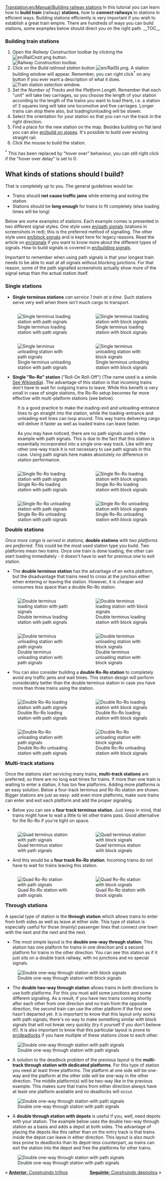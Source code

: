 [[Translation:en/Manual/Building railway stations]]
{{pt/Tradução|Building_railway_stations|5}}
{{pt/Tutorial}}
In this tutorial you can learn how to '''build train''' (railway) '''stations''', how to '''connect railways''' to stations in efficient ways. Building stations efficiently is very important if you wish to establish a great train empire. There are hundreds of ways you can build stations, some examples below should direct you on the right path.
__TOC__
===Building train stations===
#Open the ''Railway Construction'' toolbar by clicking the [[File:en/RailCnstr.png]] button.<br/>[[File:en/Railroad Construction.png|none|frame|Railway Construction toolbar.]]
#Click on the ''Build railroad station'' button [[File:en/RailSt.png]]. A station building window will appear. Remember, you can right click<sup>*</sup> on any button if you ever want a description of what it does.<br/>[[File:en/stationgui.png|none|frame|Train station selection window.]]
#Set the ''Number of Tracks'' and the ''Platform Length''. Remember that each "unit" will take two carriages, so you choose the length of your station according to the length of the trains you want to load there, i.e. a station of 3 squares long will take one locomotive and five carriages. Longer trains can stop there also, but loading/unloading will be slower.
#Select the orientation for your station so that you can run the track in the right direction.
#Find a place for the new station on the map. Besides building on flat land you can also [[en/build on  slopes]]. It's possible to build over existing straight rail.
#Click the mouse to build the station.


<sup>*</sup> This has been replaced by "hover over" behaviour, you can still right click if the "hover over delay" is set to 0.

== What kinds of stations should I build? ==
That is completely up to you. The general guidelines would be:
* Trains should '''not cause traffic jams''' while entering and exiting the station
* Stations should be '''long enough''' for trains to fit completely (else loading times will be long)

Below are some examples of stations. Each example comes is presented in two different signal styles. One style uses [[en/path signals]] (stations in screenshots in red); this is the preferred method of signalling. The other style uses [[en/block signals]] and is kept here for legacy reasons. Read the article on [[en/signals]] if you want to know more about the different types of signals. How to build signals is covered in [[en/building signals]]. 

Important to remember when using path signals is that your longest train needs to be able to wait at all signals without blocking junctions. For that reason, some of the path signalled screenshots actually show more of the signal setup than the actual station itself.

=== Single stations ===
*'''Single terminus stations''' ''can service 1 train at a time''. Such stations serve very well when there isn't much cargo to transport.

<div style="float:left;width:50%;">[[File:en/Station terminus single load pathsignals.png|right|frame|Single terminus loading station with path signals]]</div>
<div style="float:right;width:50%;">[[File:en/RailStTut One str coal.png|left|frame|Single terminus loading station with block signals]]</div>


<div style="float:left;width:50%;">[[File:en/Station terminus single unload pathsignals.png|right|frame|Single terminus unloading station with path signals]]</div>
<div style="float:right;width:50%;">[[File:en/RailStTut One str pow.png|left|frame|Single terminus unloading station with block signals]]</div>


*'''Single "Ro-Ro" station''' ("Roll-On Roll-Off") (The name used is a simile. [http://en.wikipedia.org/wiki/Roll-on/roll-off See Wikipedia]). The advantage of this station is that incoming trains don't have to wait for outgoing trains to leave. While this benefit is very small in case of single stations, the Ro-Ro setup becomes far more effective with multi-platform stations (see below).

:It is a good practice to make the loading-exit and unloading-entrance lines to go straight into the station, while the loading-entrance and unloading-exit lines can loop around. This way trains delivering cargo will deliver it faster as well as loaded trains can leave faster.

:As you may have noticed, there are no path signals used in the example with path signals. This is due to the fact that this station is essentially incorporated into a single one-way track. Like with any other one-way track it is not necessary to use path signals in this case. Using path signals here makes absolutely no difference in station performance.

<div style="float:left;width:50%;">[[File:en/Station roro single load pathsignals.png|right|frame|Single Ro-Ro loading station with path signals]]</div>
<div style="float:right;width:50%;">[[File:en/RailStTut One aro coal.png|left|frame|Single Ro-Ro loading station with block signals]]</div>

<div style="float:left;width:50%;">[[File:en/Station roro single unload pathsignals.png|right|frame|Single Ro-Ro unloading station with path signals]]</div>
<div style="float:right;width:50%;">[[File:en/RailStTut One aro pow.png|left|frame|Single Ro-Ro unloading station with block signals]]</div>


=== Double stations ===
''Once more cargo is served in stations,'' '''double stations''' '' with two platforms are preferred''. This could be the most used station type you build. Two platforms mean two trains. Once one train is done loading, the other can start loading immediately - it doesn't have to wait for previous one to exit station.

* The '''double terminus station''' has the advantage of an extra platform, but the disadvantage that trains need to cross at the junction either when entering or leaving the station. However, it is cheaper and consumes less space than a double Ro-Ro station.


<div style="float:left;width:50%;">[[File:en/Station terminus twotracks load pathsignals.png|right|frame|Double terminus loading station with path signals]]</div>
<div style="float:right;width:50%;">[[File:en/RailStTut Two str coal.png|left|frame|Double terminus loading station with block signals]]</div>


<div style="float:left;width:50%;">[[File:en/Station terminus twotracks unload pathsignals.png|right|frame|Double terminus unloading station with path signals]]</div>
<div style="float:right;width:50%;">[[File:en/RailStTut Two str pow.png|left|frame|Double terminus unloading station with block signals]]</div>


*You can also consider building a '''double Ro-Ro station''' to completely avoid any traffic jams and wait times. This station design will perform considerably better than the double terminus station in case you have more than three trains using the station.


<div style="float:left;width:50%;">[[File:en/Station roro twotracks load pathsignals.png|right|frame|Double Ro-Ro loading station with path signals]]</div>
<div style="float:right;width:50%;">[[File:en/RailStTut Two aro coal.png|left|frame|Double Ro-Ro loading station with block signals]]</div>

<div style="float:left;width:50%;">[[File:en/Station roro twotracks unload pathsignals.png|right|frame|Double Ro-Ro unloading station with path signals]]</div>
<div style="float:right;width:50%;">[[File:en/RailStTut Two aro pow.png|left|frame|Double Ro-Ro unloading station with block signals]]</div>

=== Multi-track stations ===
Once the stations start servicing many trains, '''multi-track stations''' are preferred, so there are no long wait times for trains. If more than one train is waiting to enter a station, it has too few platforms. Adding more platforms is an easy solution. Below a four-track terminus and Ro-Ro station are shown. Bigger stations are just as easy: add even more platforms, make sure trains can enter and exit each platform and add the proper signaling.

*Below you can see a '''four track terminus station'''. Just keep in mind, that trains might have to wait a little to let other trains pass. Good alternative for the Ro-Ro if you're tight on space.

<div style="float:left;width:50%;">[[File:en/Station terminus fourtracks pathsignals.png|right|frame|Quad terminus station with path signals]]</div>
<div style="float:right;width:50%;">[[File:en/RailStTut Four str ore.png|left|frame|Quad terminus station with block signals]]</div>


*And this would be a '''four track Ro-Ro station'''. Incoming trains do not have to wait for trains leaving this station.

<div style="float:left;width:50%;">[[File:en/Station roro fourtracks pathsignals.png|right|frame|Quad Ro-Ro station with path signals]]</div>
<div style="float:right;width:50%;">[[File:en/RailStTut Four aro ore.png|left|frame|Quad Ro-Ro station with block signals]]</div>

=== Through stations ===
A special type of station is the '''through station''' which allows trains to enter from both sides as well as leave at either side. This type of station is especially useful for those (mainly) passenger lines that connect one town with the next and the next and the next.

* The most simple layout is the '''double one-way through station'''. This station has one platform for trains in one direction and a second platform for trains in the other direction. You can see this station as if it just sits on a double track railway, with no junctions and no special signals.

[[File:en/Station through twotrack blocksignals.png|center|frame|Double one-way through station with block signals]]


* The '''double two-way through station''' allows trains in both directions to use both platforms. For this you must add some junctions and some different signaling. As a result, if you have two trains coming shortly after each other from one direction and no train from the opposite direction, the second train can use the other platform if the first one hasn't departed yet. It is important to know that this layout only works with path signals; there's no way to make something similar with block signals that will not break very quickly (try it yourself if you don't believe it!). It is also important to know that this particular layout is prone to [[en/deadlock]]s if you have multiple of these stations close to each other.

[[File:en/Station through twotrack pathsignals.png|center|frame|Double one-way through station with path signals]]


* A solution to the deadlock problem of the previous layout is the '''multi-track through station with dedicated platforms'''. For this type of station you need at least three platforms. The platform at one side will be one-way and the platform at the other side will be one-way in the other direction. The middle platform(s) will be two-way like in the previous example. This makes sure that trains from either direction always have at least one platform available and no deadlocks will occur.

[[File:en/Station through fourtrack pathsignals.png|center|frame|Double one-way through station with path signals]]


* A '''double through station with depots''' is useful if you, well, need depots with your station. The example below uses the double two-way through station as a basis and adds a depot at both sides. The advantage of placing the depots like this rather than on the entry track is that trains inside the depot can leave in either direction. This layout is also much less prone to deadlocks than its depot-less counterpart, as trains can exit the station into the depot and free the platforms for other trains.

[[File:en/Station through twotrack pathsignals depots.png|center|frame|Double one-way through station with path signals]]

<span style="float: left"> &laquo; [[pt/Manual/Construindo trilhos|'''Anterior''': Construindo trilhos]]</span>
<span style="float: right">[[pt/Construindo depósitos|'''Seguinte:''' Construindo depósitos]] &raquo;</span>